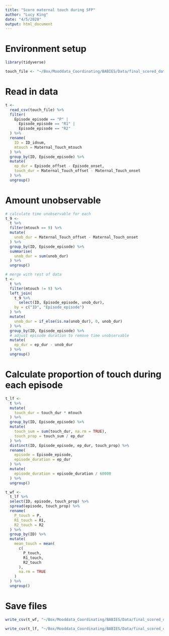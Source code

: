 ```yaml
---
title: "Score maternal touch during SFP"
author: "Lucy King"
date: "4/5/2020"
output: html_document
---
```


# Environment setup
```r
library(tidyverse)

touch_file <- "~/Box/Mooddata_Coordinating/BABIES/Data/final_scored_data/lab_caregiving_behavior/raw_data/SFP_mtouch_20200405.csv"
```

# Read in data
```r
t <- 
  read_csv(touch_file) %>% 
  filter(
    Episode_episode == "P" |
      Episode_episode == "R1" |
      Episode_episode == "R2"
  ) %>% 
  rename(
    ID = ID_idnum,
    mtouch = Maternal_Touch_mtouch
  ) %>% 
  group_by(ID, Episode_episode) %>% 
  mutate(
    ep_dur = Episode_offset - Episode_onset,
    touch_dur = Maternal_Touch_offset - Maternal_Touch_onset 
  ) %>% 
  ungroup()
```

# Amount unobservable
```r
# calculate time unobservable for each 
t_9 <-
  t %>% 
  filter(mtouch == 9) %>% 
  mutate(
    unob_dur = Maternal_Touch_offset - Maternal_Touch_onset
  ) %>% 
  group_by(ID, Episode_episode) %>% 
  summarise(
    unob_dur = sum(unob_dur)
  ) %>% 
  ungroup()

# merge with rest of data
t <-
  t %>% 
  filter(mtouch != 9) %>% 
  left_join(
    t_9 %>% 
      select(ID, Episode_episode, unob_dur), 
    by = c("ID", "Episode_episode")
  ) %>% 
  mutate(
    unob_dur = if_else(is.na(unob_dur), 0, unob_dur)
  ) %>% 
  group_by(ID, Episode_episode) %>% 
  # adjust episode duration to remove time unobservable
  mutate(
    ep_dur = ep_dur - unob_dur
  ) %>% 
  ungroup()

```

# Calculate proportion of touch during each episode 
```r
t_lf <-
  t %>% 
  mutate(
    touch_dur = touch_dur * mtouch
  ) %>% 
  group_by(ID, Episode_episode) %>% 
  mutate(
    touch_sum = sum(touch_dur, na.rm = TRUE),
    touch_prop = touch_sum / ep_dur
  ) %>% 
  distinct(ID, Episode_episode, ep_dur, touch_prop) %>% 
  rename(
    episode = Episode_episode,
    episode_duration = ep_dur 
  ) %>% 
  mutate(
    episode_duration = episode_duration / 60000
  ) %>% 
  ungroup()
```


```r
t_wf <-
  t_lf %>% 
  select(ID, episode, touch_prop) %>% 
  spread(episode, touch_prop) %>% 
  rename(
    P_touch = P,
    R1_touch = R1,
    R2_touch = R2
  ) %>% 
  group_by(ID) %>% 
  mutate(
    mean_touch = mean(
      c(
        P_touch,
        R1_touch,
        R2_touch
      ),
      na.rm = TRUE
    )
  ) %>% 
  ungroup()
```

# Save files
```r
write_csv(t_wf, "~/Box/Mooddata_Coordinating/BABIES/Data/final_scored_data/lab_caregiving_behavior/maternal_touch_wf_20200405.csv")

write_csv(t_lf, "~/Box/Mooddata_Coordinating/BABIES/Data/final_scored_data/lab_caregiving_behavior/maternal_touch_lf_20200405.csv")
```


